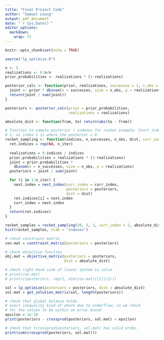 ```yaml
---
title: "Final Project Code"
author: "Samuel Leung"
output: pdf_document
date: "`r Sys.Date()`"
editor_options: 
  markdown: 
    wrap: 72
---
```


```r
knitr::opts_chunk$set(echo = TRUE)
```

```r
source("lp_optimize.R")
```

```r
n <- 5
realizations <- 0:n/n
prior_probabilities <- realizations * (1-realizations)

posterior_calc <- function(prior, realizations, successes = 1, n_obs = 1) {
  joint <- prior * dbinom(x = successes, size = n_obs, p = realizations)
  return(joint / sum(joint))
}

posteriors <- posterior_calc(prior = prior_probabilities,
                             realizations = realizations)
```

```r
absolute_dist <- function(from, to) return(abs(to - from))
```


```r
# function to sample posterior + indexes for rocket example. Start index at 
# 2, as index 1 is where the posterior = 0
rocket_sampling <- function(indices, n_successes, n_obs, dist, curr_index = 2 , n_iter = 10) {
  ret.indices = rep(NA, n_iter)
  
  realizations = 0:indices / indices
  prior.probabilities = realizations * (1-realizations)
  joint = prior.probabilities * 
    dbinom(x = n_successes, size = n_obs, p = realizations)
  posteriors = joint / sum(joint)

  for (i in 1:n_iter) {
    next.index = next_index(curr_index = curr_index, 
                            posteriors = posteriors, 
                            dist = dist)
    ret.indices[i] = next.index
    curr_index = next.index
  }
  return(ret.indices)
}

rocket_samples = rocket_sampling(20, 3, 3, curr_index = 2, absolute_dist, n_iter = 10000)
hist(rocket_samples, xlab = "indexes")
```

```r
# check constraint matrix
con.mat = constraint_matrix(posteriors = posteriors)

# check objective function
obj.mat = objective_matrix(posteriors = posteriors, 
                           dist = absolute_dist)

# check right-hand side of linear system to solve
# print(con.mat)
# print(c(posteriors, rep(1, dim(con.mat)[[1]]/2)))

sol = lp_optimize(posteriors = posteriors, dist = absolute_dist)
sol.mat = get_solution_matrix(sol, length(posteriors))

# check that global balance holds
# exact inequality kind of whack due to underflow; so we check
# for the values to be within an error bound
epsilon = 1e-10
print(posteriors - crossprod(posteriors, sol.mat) < epsilon)

# check that tcrossprod(posteriors, sol.mat) has valid probs.
print(sum(crossprod(posteriors, sol.mat)))
```







